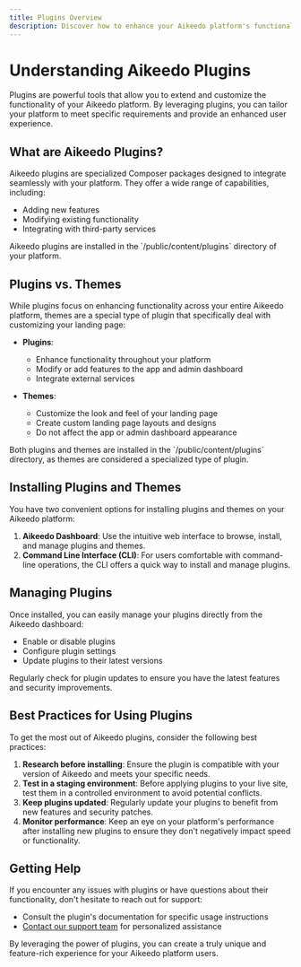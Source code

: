 ```yaml
---
title: Plugins Overview
description: Discover how to enhance your Aikeedo platform's functionality by enabling and configuring plugins, and learn about the difference between plugins and themes.
---
```


# Understanding Aikeedo Plugins

Plugins are powerful tools that allow you to extend and customize the functionality of your Aikeedo platform. By leveraging plugins, you can tailor your platform to meet specific requirements and provide an enhanced user experience.

## What are Aikeedo Plugins?

Aikeedo plugins are specialized Composer packages designed to integrate seamlessly with your platform. They offer a wide range of capabilities, including:

- Adding new features
- Modifying existing functionality
- Integrating with third-party services

<Note>
  Aikeedo plugins are installed in the `/public/content/plugins` directory of your platform.
</Note>

## Plugins vs. Themes

While plugins focus on enhancing functionality across your entire Aikeedo platform, themes are a special type of plugin that specifically deal with customizing your landing page:

- **Plugins**: 
  - Enhance functionality throughout your platform
  - Modify or add features to the app and admin dashboard
  - Integrate external services

- **Themes**: 
  - Customize the look and feel of your landing page
  - Create custom landing page layouts and designs
  - Do not affect the app or admin dashboard appearance

<Info>
  Both plugins and themes are installed in the `/public/content/plugins` directory, as themes are considered a specialized type of plugin.
</Info>

## Installing Plugins and Themes

You have two convenient options for installing plugins and themes on your Aikeedo platform:

1. **Aikeedo Dashboard**: Use the intuitive web interface to browse, install, and manage plugins and themes.
2. **Command Line Interface (CLI)**: For users comfortable with command-line operations, the CLI offers a quick way to install and manage plugins.

## Managing Plugins

Once installed, you can easily manage your plugins directly from the Aikeedo dashboard:

- Enable or disable plugins
- Configure plugin settings
- Update plugins to their latest versions

<Tip>
  Regularly check for plugin updates to ensure you have the latest features and security improvements.
</Tip>

## Best Practices for Using Plugins

To get the most out of Aikeedo plugins, consider the following best practices:

1. **Research before installing**: Ensure the plugin is compatible with your version of Aikeedo and meets your specific needs.
2. **Test in a staging environment**: Before applying plugins to your live site, test them in a controlled environment to avoid potential conflicts.
3. **Keep plugins updated**: Regularly update your plugins to benefit from new features and security patches.
4. **Monitor performance**: Keep an eye on your platform's performance after installing new plugins to ensure they don't negatively impact speed or functionality.

## Getting Help

If you encounter any issues with plugins or have questions about their functionality, don't hesitate to reach out for support:

- Consult the plugin's documentation for specific usage instructions
- [Contact our support team](mailto:support@aikeedo.com) for personalized assistance

By leveraging the power of plugins, you can create a truly unique and feature-rich experience for your Aikeedo platform users.

